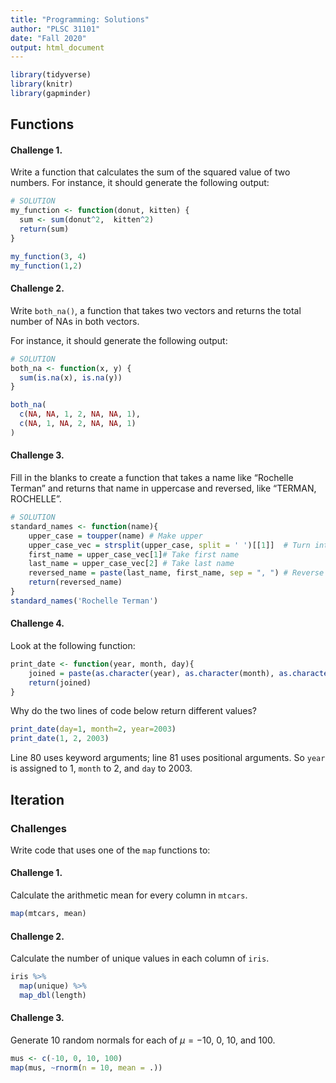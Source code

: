 ```yaml
---
title: "Programming: Solutions"
author: "PLSC 31101"
date: "Fall 2020"
output: html_document
---
```


```r
library(tidyverse)
library(knitr)
library(gapminder)
```

## Functions

#### Challenge 1. {-}

Write a function that calculates the sum of the squared value of two numbers. For instance, it should generate the following output:

```r
# SOLUTION
my_function <- function(donut, kitten) {
  sum <- sum(donut^2,  kitten^2)
  return(sum)
}

my_function(3, 4)
my_function(1,2)
```

#### Challenge 2. {-}

Write `both_na()`, a function that takes two vectors and returns the total number of NAs in both vectors. 

For instance, it should generate the following output:

```r
# SOLUTION
both_na <- function(x, y) {
  sum(is.na(x), is.na(y))
}

both_na(
  c(NA, NA, 1, 2, NA, NA, 1),
  c(NA, 1, NA, 2, NA, NA, 1)
)
```

#### Challenge 3. {-}

Fill in the blanks to create a function that takes a name like "Rochelle Terman" and returns that name in uppercase and reversed, like "TERMAN, ROCHELLE".

```r
# SOLUTION
standard_names <- function(name){
    upper_case = toupper(name) # Make upper
    upper_case_vec = strsplit(upper_case, split = ' ')[[1]]  # Turn into a list
    first_name = upper_case_vec[1]# Take first name
    last_name = upper_case_vec[2] # Take last name
    reversed_name = paste(last_name, first_name, sep = ", ") # Reverse and separate by a comma and space
    return(reversed_name)
}
standard_names('Rochelle Terman')
```

#### Challenge 4. {-}

Look at the following function:

```r
print_date <- function(year, month, day){
    joined = paste(as.character(year), as.character(month), as.character(day), sep = "/")
    return(joined)
}
```

Why do the two lines of code below return different values? 

```r
print_date(day=1, month=2, year=2003)
print_date(1, 2, 2003)
```

Line 80 uses keyword arguments; line 81 uses positional arguments. So `year` is assigned to 1, `month` to 2, and `day` to 2003.

## Iteration

### Challenges

Write code that uses one of the `map` functions to:

#### Challenge 1. {-}

Calculate the arithmetic mean for every column in `mtcars`.

```r
map(mtcars, mean)
```

#### Challenge 2. {-}

Calculate the number of unique values in each column of `iris`. 

```r
iris %>% 
  map(unique) %>%
  map_dbl(length)
```

#### Challenge 3. {-}

Generate 10 random normals for each of $\mu = -10$, $0$, $10$, and $100$.

```r
mus <- c(-10, 0, 10, 100)
map(mus, ~rnorm(n = 10, mean = .))
```
